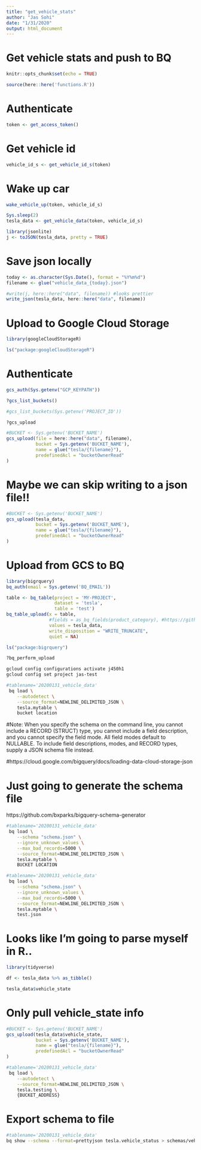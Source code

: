 ```yaml
---
title: "get_vehicle_stats"
author: "Jas Sohi"
date: "1/31/2020"
output: html_document
---
```


# Get vehicle stats and push to BQ

```r
knitr::opts_chunk$set(echo = TRUE)
```

```r
source(here::here('functions.R'))
```
# Authenticate

```r
token <- get_access_token()
```

# Get vehicle id

```r
vehicle_id_s <- get_vehicle_id_s(token)
```

# Wake up car

```r
wake_vehicle_up(token, vehicle_id_s)
```

```r
Sys.sleep(2)
tesla_data <- get_vehicle_data(token, vehicle_id_s)
```

```r
library(jsonlite)
j <- toJSON(tesla_data, pretty = TRUE)
```

# Save json locally

```r
today <- as.character(Sys.Date(), format = "%Y%m%d")
filename <- glue("vehicle_data_{today}.json")
```


```r
#write(j, here::here("data", filename)) #looks prettier
write_json(tesla_data, here::here("data", filename))
```

# Upload to Google Cloud Storage

```r
library(googleCloudStorageR)
```

```r
ls("package:googleCloudStorageR")
```

# Authenticate

```r
gcs_auth(Sys.getenv("GCP_KEYPATH"))
```


```r
?gcs_list_buckets()
```

```r
#gcs_list_buckets(Sys.getenv('PROJECT_ID'))
```

```r
?gcs_upload
```




```r
#BUCKET <- Sys.getenv('BUCKET_NAME')
gcs_upload(file = here::here("data", filename),
           bucket = Sys.getenv('BUCKET_NAME'),
           name = glue("tesla/{filename}"),
           predefinedAcl = "bucketOwnerRead"
)
```

# Maybe we can skip writing to a json file!!

```r
#BUCKET <- Sys.getenv('BUCKET_NAME')
gcs_upload(tesla_data,
           bucket = Sys.getenv('BUCKET_NAME'),
           name = glue("tesla/{filename}"),
           predefinedAcl = "bucketOwnerRead"
)
```

# Upload from GCS to BQ

```r
library(bigrquery)
bq_auth(email = Sys.getenv('BQ_EMAIL'))
```

```r
table <- bq_table(project = 'MY-PROJECT', 
                  dataset = 'tesla', 
                  table = 'test')
bq_table_upload(x = table, 
                #fields = as_bq_fields(product_category), #https://github.com/r-dbi/bigrquery/issues/361
                values = tesla_data,
                write_disposition = "WRITE_TRUNCATE",
                quiet = NA)
```

```r
ls("package:bigrquery")
```

```r
?bq_perform_upload
```

```zsh
gcloud config configurations activate j450h1 
gcloud config set project jas-test
```


```zsh
#tablename='20200131_vehicle_data'
 bq load \
    --autodetect \
    --source_format=NEWLINE_DELIMITED_JSON \
    tesla.mytable \
    bucket location
```

#Note: When you specify the schema on the command line, you cannot include a RECORD (STRUCT) type, you cannot include a field description, and you cannot specify the field mode. All field modes default to NULLABLE. To include field descriptions, modes, and RECORD types, supply a JSON schema file instead.

#https://cloud.google.com/bigquery/docs/loading-data-cloud-storage-json

# Just going to generate the schema file
https://github.com/bxparks/bigquery-schema-generator

```zsh
#tablename='20200131_vehicle_data'
 bq load \
    --schema "schema.json" \
    --ignore_unknown_values \
    --max_bad_records=5000 \
    --source_format=NEWLINE_DELIMITED_JSON \
    tesla.mytable \
    BUCKET LOCATION
```

```zsh
#tablename='20200131_vehicle_data'
 bq load \
    --schema "schema.json" \
    --ignore_unknown_values \
    --max_bad_records=5000 \
    --source_format=NEWLINE_DELIMITED_JSON \
    tesla.mytable \
    test.json
```


# Looks like I'm going to parse myself in R..

```r
library(tidyverse)

df <- tesla_data %>% as_tibble()
```

```r
tesla_data$vehicle_state
```

# Only pull vehicle_state info
```r
#BUCKET <- Sys.getenv('BUCKET_NAME')
gcs_upload(tesla_data$vehicle_state,
           bucket = Sys.getenv('BUCKET_NAME'),
           name = glue("tesla/{filename}"),
           predefinedAcl = "bucketOwnerRead"
)
```

```zsh
#tablename='20200131_vehicle_data'
 bq load \
    --autodetect \
    --source_format=NEWLINE_DELIMITED_JSON \
    tesla.testing \
    {BUCKET_ADDRESS}
```

# Export schema to file

```zsh
#tablename='20200131_vehicle_data'
bq show --schema --format=prettyjson tesla.vehicle_status > schemas/vehicle_status.json
```
